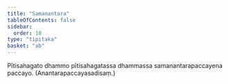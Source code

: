 ```yaml
---
title: "Samanantara"
tableOfContents: false
sidebar:
  order: 10
type: "tipitaka"
basket: "ab"
---
```



<DynamicBreadcrumb />

<Division number="30">

<Paragraph number="723">
Pītisahagato dhammo pītisahagatassa dhammassa samanantarapaccayena paccayo. (Anantarapaccayasadisaṃ.)
</Paragraph>
</Division>